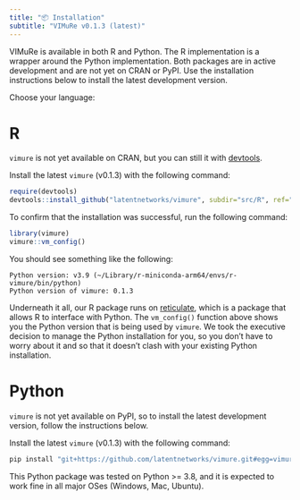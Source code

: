 ---
title: "📦 Installation"
subtitle: "VIMuRe v0.1.3 (latest)"
---


VIMuRe is available in both R and Python. The R implementation is a wrapper around the Python implementation. Both packages are in active development and are not yet on CRAN or PyPI. Use the installation instructions below to install the latest development version.


Choose your language:


::: panel-tabset

# R

`vimure` is not yet available on CRAN, but you can still it with [devtools](https://devtools.r-lib.org/).


Install the latest `vimure` (v0.1.3) with the following command:

```r
require(devtools)
devtools::install_github("latentnetworks/vimure", subdir="src/R", ref="v0.1.3")
```

To confirm that the installation was successful, run the following command:

```r
library(vimure)
vimure::vm_config()
```

You should see something like the following:

```text
Python version: v3.9 (~/Library/r-miniconda-arm64/envs/r-vimure/bin/python)
Python version of vimure: 0.1.3
```

Underneath it all, our R package runs on [reticulate](https://rstudio.github.io/reticulate/), which is a package that allows R to interface with Python. The `vm_config()` function above shows you the Python version that is being used by `vimure`. We took the executive decision to manage the Python installation for you, so you don't have to worry about it and so that it doesn't clash with your existing Python installation. 

# Python

`vimure` is not yet available on PyPI, so to install the latest development version, follow the instructions below.

Install the latest `vimure` (v0.1.3) with the following command:

```bash
pip install "git+https://github.com/latentnetworks/vimure.git#egg=vimure&subdirectory=src/python/"
```

This Python package was tested on Python >= 3.8, and it is expected to work fine in all major OSes (Windows, Mac, Ubuntu).

:::
